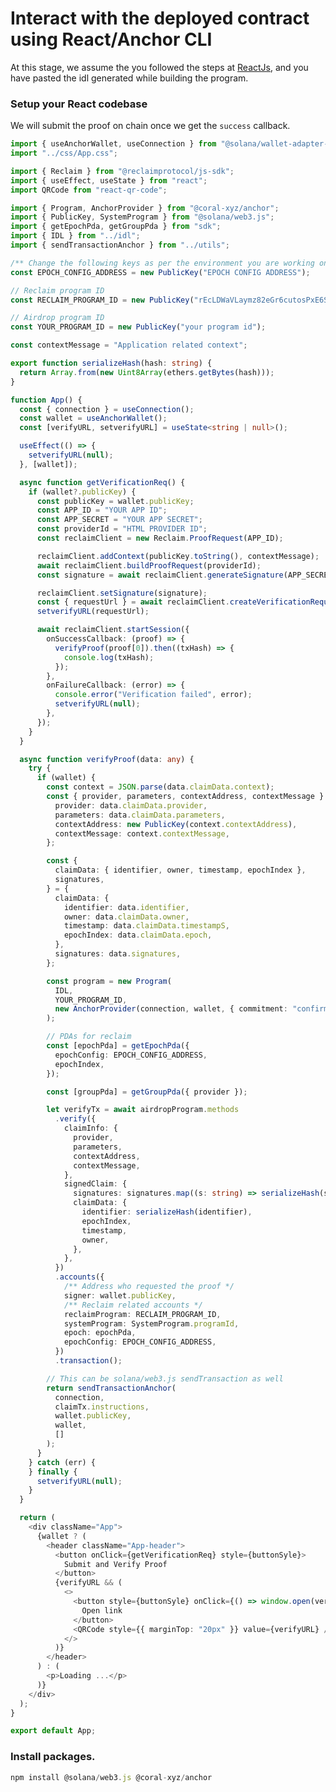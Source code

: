 
# Interact with the deployed contract using React/Anchor CLI

At this stage, we assume the you followed the steps at [ReactJs](/react), and you have pasted the idl generated while building the program.

<Steps>

### Setup your React codebase

We will submit the proof on chain once we get the `success` callback.

```typescript copy showLineNumbers
import { useAnchorWallet, useConnection } from "@solana/wallet-adapter-react";
import "../css/App.css";

import { Reclaim } from "@reclaimprotocol/js-sdk";
import { useEffect, useState } from "react";
import QRCode from "react-qr-code";

import { Program, AnchorProvider } from "@coral-xyz/anchor";
import { PublicKey, SystemProgram } from "@solana/web3.js";
import { getEpochPda, getGroupPda } from "sdk";
import { IDL } from "../idl";
import { sendTransactionAnchor } from "../utils";

/** Change the following keys as per the environment you are working on (devnet, mainnet, localnet) */
const EPOCH_CONFIG_ADDRESS = new PublicKey("EPOCH CONFIG ADDRESS");

// Reclaim program ID
const RECLAIM_PROGRAM_ID = new PublicKey("rEcLDWaVLaymz82eGr6cutosPxE6SEzw6q4pbtLuyqf");

// Airdrop program ID
const YOUR_PROGRAM_ID = new PublicKey("your program id");

const contextMessage = "Application related context";

export function serializeHash(hash: string) {
  return Array.from(new Uint8Array(ethers.getBytes(hash)));
}

function App() {
  const { connection } = useConnection();
  const wallet = useAnchorWallet();
  const [verifyURL, setverifyURL] = useState<string | null>();

  useEffect(() => {
    setverifyURL(null);
  }, [wallet]);

  async function getVerificationReq() {
    if (wallet?.publicKey) {
      const publicKey = wallet.publicKey;
      const APP_ID = "YOUR APP ID";
      const APP_SECRET = "YOUR APP SECRET";
      const providerId = "HTML PROVIDER ID";
      const reclaimClient = new Reclaim.ProofRequest(APP_ID);

      reclaimClient.addContext(publicKey.toString(), contextMessage);
      await reclaimClient.buildProofRequest(providerId);
      const signature = await reclaimClient.generateSignature(APP_SECRET);

      reclaimClient.setSignature(signature);
      const { requestUrl } = await reclaimClient.createVerificationRequest();
      setverifyURL(requestUrl);

      await reclaimClient.startSession({
        onSuccessCallback: (proof) => {
          verifyProof(proof[0]).then((txHash) => {
            console.log(txHash);
          });
        },
        onFailureCallback: (error) => {
          console.error("Verification failed", error);
          setverifyURL(null);
        },
      });
    }
  }

  async function verifyProof(data: any) {
    try {
      if (wallet) {
        const context = JSON.parse(data.claimData.context);
        const { provider, parameters, contextAddress, contextMessage } = {
          provider: data.claimData.provider,
          parameters: data.claimData.parameters,
          contextAddress: new PublicKey(context.contextAddress),
          contextMessage: context.contextMessage,
        };

        const {
          claimData: { identifier, owner, timestamp, epochIndex },
          signatures,
        } = {
          claimData: {
            identifier: data.identifier,
            owner: data.claimData.owner,
            timestamp: data.claimData.timestampS,
            epochIndex: data.claimData.epoch,
          },
          signatures: data.signatures,
        };

        const program = new Program(
          IDL,
          YOUR_PROGRAM_ID,
          new AnchorProvider(connection, wallet, { commitment: "confirmed" })
        );

        // PDAs for reclaim
        const [epochPda] = getEpochPda({
          epochConfig: EPOCH_CONFIG_ADDRESS,
          epochIndex,
        });

        const [groupPda] = getGroupPda({ provider });

        let verifyTx = await airdropProgram.methods
          .verify({
            claimInfo: {
              provider,
              parameters,
              contextAddress,
              contextMessage,
            },
            signedClaim: {
              signatures: signatures.map((s: string) => serializeHash(s)),
              claimData: {
                identifier: serializeHash(identifier),
                epochIndex,
                timestamp,
                owner,
              },
            },
          })
          .accounts({
            /** Address who requested the proof */
            signer: wallet.publicKey,
            /** Reclaim related accounts */
            reclaimProgram: RECLAIM_PROGRAM_ID,
            systemProgram: SystemProgram.programId,
            epoch: epochPda,
            epochConfig: EPOCH_CONFIG_ADDRESS,
          })
          .transaction();

        // This can be solana/web3.js sendTransaction as well
        return sendTransactionAnchor(
          connection,
          claimTx.instructions,
          wallet.publicKey,
          wallet,
          []
        );
      }
    } catch (err) {
    } finally {
      setverifyURL(null);
    }
  }

  return (
    <div className="App">
      {wallet ? (
        <header className="App-header">
          <button onClick={getVerificationReq} style={buttonSyle}>
            Submit and Verify Proof
          </button>
          {verifyURL && (
            <>
              <button style={buttonSyle} onClick={() => window.open(verifyURL, "_blank")}>
                Open link
              </button>
              <QRCode style={{ marginTop: "20px" }} value={verifyURL} />
            </>
          )}
        </header>
      ) : (
        <p>Loading ...</p>
      )}
    </div>
  );
}

export default App;
```

### Install packages.

```js copy
npm install @solana/web3.js @coral-xyz/anchor
```

</Steps>
